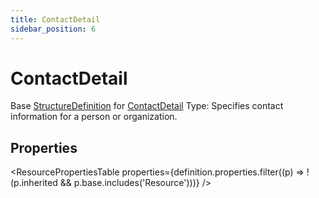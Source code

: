 ```yaml
---
title: ContactDetail
sidebar_position: 6
---
```


# ContactDetail

Base <a href="/docs/api/fhir/resources/structuredefinition">StructureDefinition</a> for <a href="/docs/api/fhir/datatypes/contactdetail">ContactDetail</a> Type: Specifies contact information for a person or organization.

<Tabs queryString="section">
<TabItem value="schema" label="Schema" default>


## Properties


<ResourcePropertiesTable properties={definition.properties.filter((p) => !(p.inherited && p.base.includes('Resource')))} />


</TabItem>
  
  
  
  

</Tabs>
